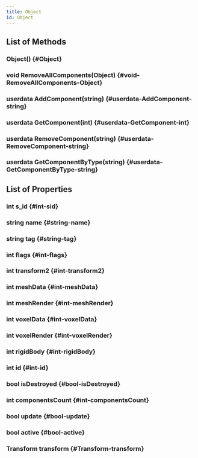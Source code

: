 ```yaml
---
title: Object
id: Object
---
```


## List of Methods

### Object() {#Object}

### void RemoveAllComponents(Object) {#void-RemoveAllComponents-Object}

### userdata AddComponent(string) {#userdata-AddComponent-string}

### userdata GetComponent(int) {#userdata-GetComponent-int}

### userdata RemoveComponent(string) {#userdata-RemoveComponent-string}

### userdata GetComponentByType(string) {#userdata-GetComponentByType-string}

## List of Properties

### int s_id {#int-sid}

### string name {#string-name}

### string tag {#string-tag}

### int flags {#int-flags}

### int transform2 {#int-transform2}

### int meshData {#int-meshData}

### int meshRender {#int-meshRender}

### int voxelData {#int-voxelData}

### int voxelRender {#int-voxelRender}

### int rigidBody {#int-rigidBody}

### int id {#int-id}

### bool isDestroyed {#bool-isDestroyed}

### int componentsCount {#int-componentsCount}

### bool update {#bool-update}

### bool active {#bool-active}

### Transform transform {#Transform-transform}


